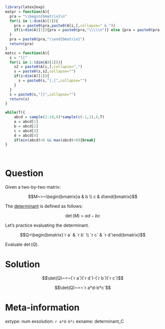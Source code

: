 ```r
library(latex2exp)
matpr = function(A){
  pra = "\\begin{bmatrix}\n"
  for(i in 1:dim(A)[1]){
    pra = paste0(pra,paste0(A[i,],collapse=" & "))
    if(i<dim(A)[1]){pra = paste0(pra,"\\\\\n")} else {pra = paste0(pra,"\n")}
  }
  pra = paste0(pra,"\\end{bmatrix}")
  return(pra)
}
matcc = function(A){
  s = "[["
  for(i in 1:(dim(A)[1])){
    s2 = paste0(A[i,],collapse=",")
    s = paste0(s,s2,collapse="")
    if(i<dim(A)[1]){
      s = paste0(s,"],[",collapse="")
    }
  }
  s = paste0(s,"]]",collapse="")
  return(s)
}

while(T){
    abcd = sample(2:10,4)*sample(c(-1,1),4,T)
    a = abcd[1]
    b = abcd[2]
    c = abcd[3]
    d = abcd[4]
    if(min(abcd)<0 && max(abcd)>0){break}
}

    
```

Question
========

Given a two-by-two matrix:

$$M~=~\begin{bmatrix}a & b \\ c & d\end{bmatrix}$$

The [determinant](https://en.wikipedia.org/wiki/Determinant) is defined as follows:

$$\det(M)~=~ad-bc$$

Let's practice evaluating the determinant.

$$Q=\begin{bmatrix}`r a` & `r b` \\ `r c` & `r d`\end{bmatrix}$$


Evaluate $\det(Q)$.


Solution
========


$$\det(Q)~=~(`r a`)(`r d`)-(`r b`)(`r c`)$$

$$\det(Q)~=~`r a*d-b*c`$$



Meta-information
============
extype: num
exsolution: `r a*d-b*c`
exname: determinant_C